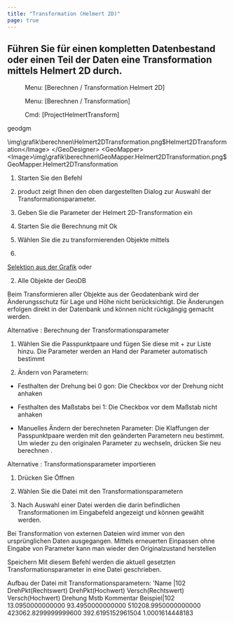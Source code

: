 ```yaml
---
title: "Transformation (Helmert 2D)"
page: true
---
```

## F&#252;hren Sie f&#252;r einen kompletten Datenbestand oder einen Teil der Daten eine Transformation mittels Helmert 2D durch.
<GeoMapper> <Menu> Menu: [Berechnen / Transformation Helmert 2D] </Menu> </GeoMapper><GeoDesigner> <Menu> Menu: [Berechnen / Transformation] </Menu> 
 <Menu> Cmd: [ProjectHelmertTransform] </Menu> 

 <Placeholder>geodgm</Placeholder> 

<Image>\img\grafik\berechnen\Helmert2DTransformation.png$Helmert2DTransformation</Image>
</GeoDesigner>
<GeoMapper>
<Image>\img\grafik\berechnen\GeoMapper.Helmert2DTransformation.png$GeoMapper.Helmert2DTransformation</Image>
</GeoMapper>



1. Starten Sie den Befehl

2. <Placeholder>product</Placeholder> zeigt Ihnen den oben dargestellten Dialog zur Auswahl der Transformationsparameter.

3. Geben Sie die Parameter der Helmert 2D-Transformation ein

4. Starten Sie die Berechnung mit <Border>Ok</Border> 
5. W&#228;hlen Sie die zu transformierenden Objekte mittels

1.  
[Selektion aus der Grafik](../grafik/selektionvondaten)
 oder

2.  Alle Objekte der GeoDB





 <GeoMapper>
<Success>
Beim Transformieren aller Objekte aus der Geodatenbank wird der &#196;nderungsschutz f&#252;r Lage und H&#246;he nicht ber&#252;cksichtigt. Die &#196;nderungen erfolgen direkt in der Datenbank und k&#246;nnen nicht r&#252;ckg&#228;ngig gemacht werden.
</Success>

</GeoMapper>

Alternative
:  <Bold> Berechnung der Transformationsparameter </Bold> 

1. W&#228;hlen Sie die Passpunktpaare und f&#252;gen Sie diese mit <Border>+</Border>  zur Liste hinzu. Die Parameter werden an Hand der Parameter automatisch bestimmt

2. &#196;ndern von Parametern:

- Festhalten der Drehung bei 0 gon: Die Checkbox vor der Drehung nicht anhaken

-  Festhalten des Ma&#223;stabs bei 1: Die Checkbox vor dem Ma&#223;stab nicht anhaken

- Manuelles &#196;ndern der berechneten Parameter: Die Klaffungen der Passpunktpaare werden mit den ge&#228;nderten Parametern neu bestimmt. Um wieder zu den originalen Parameter zu wechseln, dr&#252;cken Sie <Border>neu berechnen</Border> .






Alternative
:  <Bold> Transformationsparameter importieren </Bold> 

1.  Dr&#252;cken Sie <Border>Öffnen</Border> 
2. W&#228;hlen Sie die Datei mit den Transformationsparametern

3. Nach Auswahl einer Datei werden die darin befindlichen Transformationen im Eingabefeld angezeigt und k&#246;nnen gew&#228;hlt werden.



 <GeoMapper>
<Success>
Bei Transformation von externen Dateien wird immer von den urspr&#252;nglichen Daten ausgegangen. Mittels erneuerten Einpassen ohne Eingabe von Parameter kann man wieder den Originalzustand herstellen
</Success>

</GeoMapper>

 <Border>Speichern</Border> 
Mit diesem Befehl werden die aktuell gesetzten Transformationsparameter in eine Datei geschrieben.

 <Bold> Aufbau der Datei mit Transformationsparametern: </Bold> 
&#39;Name         |102  DrehPkt(Rechtswert) DrehPkt(Hochwert) Versch(Rechtswert) Versch(Hochwert) Drehung    Mstb       Kommentar
Beispiel|102 13.0950000000000 93.4950000000000 510208.9950000000000 423062.8299999999600 392.6195152961504 1.0001614448183

